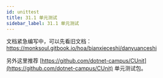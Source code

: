 ```yaml
---
id: unittest
title: 31.1 单元测试
sidebar_label: 31.1 单元测试
---
```


文档紧急编写中，可以先看旧文档：https://monksoul.gitbook.io/hoa/bianxieceshi/danyuanceshi

另外这里推荐 [https://github.com/dotnet-campus/CUnit](https://github.com/dotnet-campus/CUnit) 单元测试包。
